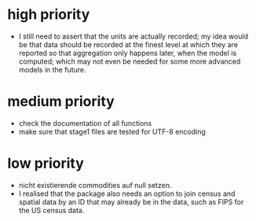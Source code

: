 # high priority

- I still need to assert that the units are actually recorded; my idea would be that data should be recorded at the finest level at which they are reported so that aggregation only happens later, when the model is computed; which may not even be needed for some more advanced models in the future.

# medium priority

- check the documentation of all functions
- make sure that stage1 files are tested for UTF-8 encoding

# low priority

- nicht existierende commodities auf null setzen.
- I realised that the package also needs an option to join census and spatial data by an ID that may already be in the data, such as FIPS for the US census data.